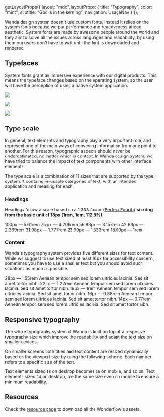 
  getLayoutProps({
    layout: "mdx",
    layoutProps: {
      title: "Typography",
      color: "mint",
      subtitle: "God is in the kerning",
      navigation: UsageNav
    }
  });

Wanda design system doesn't use custom fonts, instead it relies on the system fonts because we put performance and reactiveness ahead aesthetic. System fonts are made by awesome people around the world and they aim to solve all the issues across languages and readability, by using them our users don't have to wait until the font is downloaded and rendered.

## Typefaces

System fonts grant an immersive experience with our digital products. This means the typeface changes based on the operating system, so the user will have the perception of using a native system application.

![](https://figmage.com/images/_ejtJTYN6ZTw6wCJVPS_c.png)

![](https://figmage.com/images/Fr2qaLkBHHCfp2zqjJ1Je.png)

![](https://figmage.com/images/SCoWdibxuIWMNQTOav5_q.png)

## Type scale

In general, text elements and typography play a very important role, and represent one of the main ways of conveying information from one point to another. For this reason, typographic aspects should never be underestimated, no matter which is context. In Wanda design system, we have tried to balance the impact of text components with other interface elements.

The type scale is a combination of 11 sizes that are supported by the type system. It contains re-usable categories of text, with an intended application and meaning for each.

### Headings

Headings follow a scale based on a 1.333 factor ([Perfect Fourth](https://type-scale.com/?size=18&scale=1.333&text=A%20Visual%20Type%20Scale&font=Poppins&fontweight=600&bodyfont=body_font_default&bodyfontweight=400&lineheight=1.75&backgroundcolor=%23ffffff&fontcolor=%23000000&preview=false)) **starting from the basic unit of 18px (1rem, 1em, 112.5%).**

<LiveArea hAlign="start" direction="column" rowGap={32}>
  <Stack>
    <Text style={{ color: "var(--dimmed-5)" }} weight="bold" size={16}>100px — 5.61rem</Text>
    <Title as="h1" level="display">Display Title</Title>
  </Stack>
  <Stack>
    <Text style={{ color: "var(--dimmed-5)" }} weight="bold" size={16}>75 px — 4.209rem</Text>
    <Title as="h1" level="1">Level 1 Heading</Title>
  </Stack>
  <Stack>
    <Text style={{ color: "var(--dimmed-5)" }} weight="bold" size={16}>56.83px — 3.157rem</Text>
    <Title as="h2" level="2">Level 2 Heading</Title>
  </Stack>
  <Stack>
    <Text style={{ color: "var(--dimmed-5)" }} weight="bold" size={16}>42.63px — 2.369rem</Text>
    <Title as="h3" level="3">Level 3 Heading</Title>
  </Stack>
  <Stack>
    <Text style={{ color: "var(--dimmed-5)" }} weight="bold" size={16}>31.98px — 1.777rem</Text>
    <Title as="h4" level="4">Level 4 Heading</Title>
  </Stack>
  <Stack>
    <Text style={{ color: "var(--dimmed-5)" }} weight="bold" size={16}>23.99px — 1.333rem</Text>
    <Title as="h5" level="5">Level 5 Heading</Title>
  </Stack>
  <Stack>
    <Text style={{ color: "var(--dimmed-5)" }} weight="bold" size={16}>18.00px — 1rem</Text>
    <Title as="h6" level="6">Level 6 Heading</Title>
  </Stack>
</LiveArea>

### Content

Wanda's typography system provides five different sizes for text content. While we suggest to use text sized at least 16px for accessibility concern, sometimes you have to use a smaller text but you should avoid such situations as much as possible.

<LiveArea hAlign="start" direction="column" rowGap={32}>
  <Stack>
    <Text style={{ color: "var(--dimmed-5)" }} weight="bold" size={16}>28px — 1.55rem</Text>
    <Text size={28}>Aenean tempor sem sed lorem ultricies lacinia. Sed sit amet tortor nibh.</Text>
  </Stack>
  <Stack>
    <Text style={{ color: "var(--dimmed-5)" }} weight="bold" size={16}>22px — 1.22rem</Text>
    <Text size={22}>Aenean tempor sem sed lorem ultricies lacinia. Sed sit amet tortor nibh.</Text>
  </Stack>
  <Stack>
    <Text style={{ color: "var(--dimmed-5)" }} weight="bold" size={16}>18px — 1rem</Text>
    <Text size={18}>Aenean tempor sem sed lorem ultricies lacinia. Sed sit amet tortor nibh.</Text>
  </Stack>
  <Stack>
    <Text style={{ color: "var(--dimmed-5)" }} weight="bold" size={16}>16px — 0.88rem</Text>
    <Text size={16}>Aenean tempor sem sed lorem ultricies lacinia. Sed sit amet tortor nibh.</Text>
  </Stack>
  <Stack>
    <Text style={{ color: "var(--dimmed-5)" }} weight="bold" size={16}>14px — 0.77rem</Text>
    <Text size={14}>Aenean tempor sem sed lorem ultricies lacinia. Sed sit amet tortor nibh.</Text>
  </Stack>
</LiveArea>

## Responsive typography

The whole typography system of Wanda is built on top of a respnsive typography size which improve the readability and adapt the text size on smaller devices.

On smaller screens both titles and text content are resized dynamically based on the viewport size by using the following scheme. Each number refers to a specific size of the text.

<Table
  columns={[
    {
      Header: 'Mobile',
      accessor: 'mobile',
      isCollapsed: true,
      align: 'center'
    },
    {
      Header: 'Desktop',
      accessor: 'desktop',
      isCollapsed: true,
      align: 'center'
    },
  ]}
  data={[
    {
      mobile: 14,
      desktop: 16
    },
    {
      mobile: 16,
      desktop: 18
    },
    {
      mobile: 18,
      desktop: 22
    },
    {
      mobile: 22,
      desktop: 28
    },
  ]}
/>


Text elements sized `18` on desktop becomes `16` on mobile, and so on. Text elements sized `14` on desktop, are the same size even on mobile to ensure a minimum readability.

## Resources

Check the [resource page][resources] to download all the Wonderflow's assets.


[resources]: /documentation/resources
